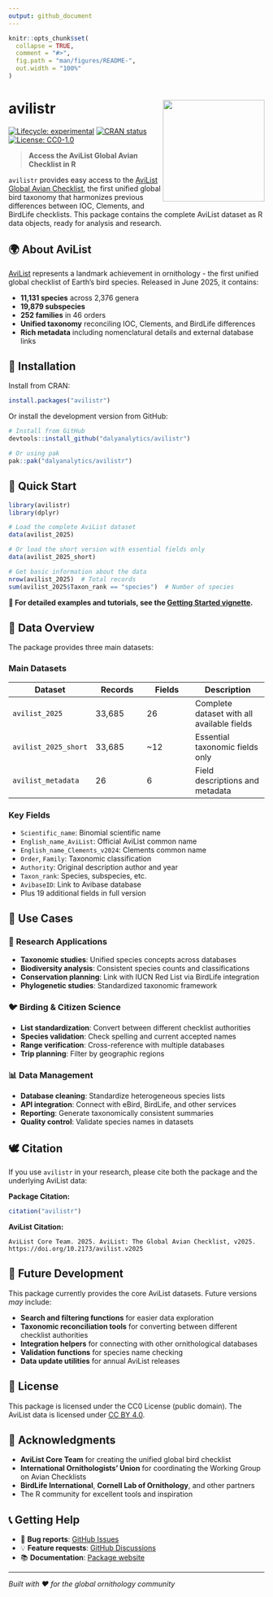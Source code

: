 ```yaml
---
output: github_document
---
```


<!-- README.md is generated from README.Rmd. Please edit that file -->

```r
knitr::opts_chunk$set(
  collapse = TRUE,
  comment = "#>",
  fig.path = "man/figures/README-",
  out.width = "100%"
)
```

# avilistr <img src="man/figures/logo.png" align="right" height="200" />


<!-- badges: start -->
[![Lifecycle: experimental](https://img.shields.io/badge/lifecycle-experimental-orange.svg)](https://lifecycle.r-lib.org/articles/stages.html#experimental)
[![CRAN status](https://www.r-pkg.org/badges/version/avilistr)](https://www.r-pkg.org/badges/version/avilistr)
[![License: CC0-1.0](https://img.shields.io/badge/License-CC0%201.0-lightgrey.svg)](https://creativecommons.org/public-domain/cc0/)
<!-- badges: end -->

> **Access the AviList Global Avian Checklist in R**

`avilistr` provides easy access to the [AviList Global Avian Checklist](https://www.avilist.org/), the first unified global bird taxonomy that harmonizes previous differences between IOC, Clements, and BirdLife checklists. This package contains the complete AviList dataset as R data objects, ready for analysis and research.

## 🌍 About AviList

[AviList](https://www.avilist.org/) represents a landmark achievement in ornithology - the first unified global checklist of Earth's bird species. Released in June 2025, it contains:

- **11,131 species** across 2,376 genera
- **19,879 subspecies** 
- **252 families** in 46 orders
- **Unified taxonomy** reconciling IOC, Clements, and BirdLife differences
- **Rich metadata** including nomenclatural details and external database links

## 🦅 Installation

Install from CRAN:

```r
install.packages("avilistr")
```

Or install the development version from GitHub:

```r
# Install from GitHub
devtools::install_github("dalyanalytics/avilistr")

# Or using pak
pak::pak("dalyanalytics/avilistr")
```

## 🦆 Quick Start

```r
library(avilistr)
library(dplyr)

# Load the complete AviList dataset
data(avilist_2025)

# Or load the short version with essential fields only
data(avilist_2025_short)

# Get basic information about the data
nrow(avilist_2025)  # Total records
sum(avilist_2025$Taxon_rank == "species")  # Number of species
```

**📖 For detailed examples and tutorials, see the [Getting Started vignette](https://dalyanalytics.github.io/avilistr/articles/getting-started.html).**


## 🦜 Data Overview

The package provides three main datasets:

### **Main Datasets**

| Dataset | Records | Fields | Description |
|---------|---------|---------|-------------|
| `avilist_2025` | 33,685 | 26 | Complete dataset with all available fields |
| `avilist_2025_short` | 33,685 | ~12 | Essential taxonomic fields only |
| `avilist_metadata` | 26 | 6 | Field descriptions and metadata |

### Key Fields

- `Scientific_name`: Binomial scientific name
- `English_name_AviList`: Official AviList common name  
- `English_name_Clements_v2024`: Clements common name
- `Order`, `Family`: Taxonomic classification
- `Authority`: Original description author and year
- `Taxon_rank`: Species, subspecies, etc.
- `AvibaseID`: Link to Avibase database
- Plus 19 additional fields in full version

## 🎯 Use Cases

### 🔬 **Research Applications**
- **Taxonomic studies**: Unified species concepts across databases
- **Biodiversity analysis**: Consistent species counts and classifications  
- **Conservation planning**: Link with IUCN Red List via BirdLife integration
- **Phylogenetic studies**: Standardized taxonomic framework

### 🐦 **Birding & Citizen Science**
- **List standardization**: Convert between different checklist authorities
- **Species validation**: Check spelling and current accepted names
- **Range verification**: Cross-reference with multiple databases
- **Trip planning**: Filter by geographic regions

### 📊 **Data Management**
- **Database cleaning**: Standardize heterogeneous species lists
- **API integration**: Connect with eBird, BirdLife, and other services
- **Reporting**: Generate taxonomically consistent summaries
- **Quality control**: Validate species names in datasets

## 🕊️ Citation

If you use `avilistr` in your research, please cite both the package and the underlying AviList data:

**Package Citation:**
```r
citation("avilistr")
```

**AviList Citation:**
```
AviList Core Team. 2025. AviList: The Global Avian Checklist, v2025. https://doi.org/10.2173/avilist.v2025
```

## 🦅 Future Development

This package currently provides the core AviList datasets. Future versions *may* include:

- **Search and filtering functions** for easier data exploration
- **Taxonomic reconciliation tools** for converting between different checklist authorities  
- **Integration helpers** for connecting with other ornithological databases
- **Validation functions** for species name checking
- **Data update utilities** for annual AviList releases

## 📄 License

This package is licensed under the CC0 License (public domain). The AviList data is licensed under [CC BY 4.0](https://creativecommons.org/licenses/by/4.0/).

## 🙏 Acknowledgments

- **AviList Core Team** for creating the unified global bird checklist
- **International Ornithologists' Union** for coordinating the Working Group on Avian Checklists  
- **BirdLife International**, **Cornell Lab of Ornithology**, and other partners
- The R community for excellent tools and inspiration

## 📞 Getting Help

- 🐛 **Bug reports**: [GitHub Issues](https://github.com/dalyanalytics/avilistr/issues)
- 💡 **Feature requests**: [GitHub Discussions](https://github.com/dalyanalytics/avilistr/discussions)  
- 📚 **Documentation**: [Package website](https://dalyanalytics.github.io/avilistr/)

---

*Built with ❤️ for the global ornithology community*
